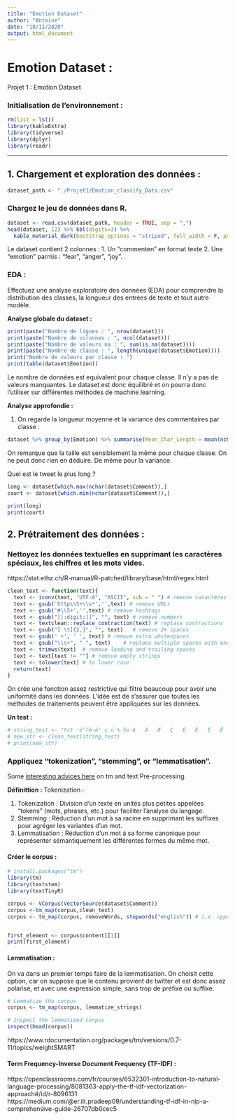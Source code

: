 ```yaml
---
title: "Emotion Dataset"
author: "Antoine"
date: "10/11/2020"
output: html_document
---
```


# Emotion Dataset :
Projet 1 : Emotion Dataset

### Initialisation de l'environnement :
```r
rm(list = ls())
library(kableExtra)
library(tidyverse)
library(dplyr)
library(readr)
```

---

## 1. Chargement et exploration des données :

```r
dataset_path <- "./Projet1/Emotion_classify_Data.csv"
```

### Chargez le jeu de données dans R.

```r
dataset <- read.csv(dataset_path, header = TRUE, sep = ",")
head(dataset, 12) %>% kbl(digits=3) %>%
  kable_material_dark(bootstrap_options = "striped", full_width = F, position = "center", latex_options = 'stripped')
```
Le dataset contient 2 colonnes :
1. Un "commenten" en format texte
2. Une "emotion" parmis : "fear", "anger", "joy".

### EDA :

Effectuez une analyse exploratoire des données (EDA) pour comprendre la distribution des classes, la longueur des entrées de texte et tout autre modèle.

**Analyse globale du dataset :**
```r
print(paste("Nombre de lignes : ", nrow(dataset)))
print(paste("Nombre de colonnes : ", ncol(dataset)))
print(paste("Nombre de valeurs na : ", sum(is.na(dataset))))
print(paste("Nombre de classe : ", length(unique(dataset$Emotion))))
print("Nombre de valeurs par classe : ")
print(table(dataset$Emotion))
```
Le nombre de données est equivalent pour chaque classe. Il n'y a pas de valeurs manquantes. Le dataset est donc équilibré et on pourra donc l'utiliser sur différentes méthodes de machine learning.


**Analyse approfondie :**

1. On regarde la longueur moyenne et la variance des commentaires par classe :
```r
dataset %>% group_by(Emotion) %>% summarise(Mean_Char_Length = mean(nchar(Comment)), Var_Char_Length = var(nchar(Comment)))
```

On remarque que la taille est sensiblement la même pour chaque classe. On ne peut donc rien en déduire. De même pour la variance.

[//]: # (TODO : Il y a un problème avec la variance qui est trop grande. ?? !!)

Quel est le tweet le plus long ?
```r
long <- dataset[which.max(nchar(dataset$Comment)),]
court <- dataset[which.min(nchar(dataset$Comment)),]

print(long)
print(court)
```

## 2. Prétraitement des données :

### Nettoyez les données textuelles en supprimant les caractères spéciaux, les chiffres et les mots vides.

https://stat.ethz.ch/R-manual/R-patched/library/base/html/regex.html

```r
clean_text <- function(text){
  text <- iconv(text, "UTF-8", "ASCII", sub = " ") # remove caractères spéciaux
  text <- gsub('http\\S+\\s*','',text) # remove URLs
  text <- gsub('#\\S+','',text) # remove hashtags
  text <- gsub("[[:digit:]]", "", text) # remove numbers
  text <- textclean::replace_contraction(text) # replace contractions
  text <- gsub("[ \t]{2,}", "", text)   # remove 2+ spaces
  text <- gsub(' +', ' ', text) # remove extra whitespaces
  text <- gsub("\\s+", " ", text)    # replace multiple spaces with one space
  text <- trimws(text)  # remove leading and trailing spaces
  text <- text[text != ""] # remove empty strings
  text <- tolower(text) # to lower case
  return(text)
}

```

On crée une fonction assez restrictive qui filtre beaucoup pour avoir une uniformité dans les données. L'idée est de s'assurer que toutes les méthodes de traitements peuvent être appliquées sur les données.

**Un test :**
```r
# string_test <- "tst 'é'(è-è' ç ù % 5e Á	Â	Æ	Ç	È	É	Ê	Ë	Ì	Í	Î	Ï	Ñ	Ò	Ó	Ô	Œ		ß	·	’	“	”	«	»	•	–	—	±	×	 "
# new_str <- clean_text(string_test)
# print(new_str)
```

### Appliquez “tokenization”, “stemming”, or “lemmatisation”.

Some [interesting advices here](https://tilburgsciencehub.com/building-blocks/prepare-your-data-for-analysis/data-preparation/text-preprocessing/) on tm and text Pre-processing.

**Définittion :**
Tokenization :

1. Tokenization : Division d'un texte en unités plus petites appelées "tokens" (mots, phrases, etc.) pour faciliter l'analyse du langage.
2. Stemming : Réduction d'un mot à sa racine en supprimant les suffixes pour agréger les variantes d'un mot.
3. Lemmatisation : Réduction d'un mot à sa forme canonique pour représenter sémantiquement les différentes formes du même mot.

#### Créer le corpus :
```r
# install.packages("tm")
library(tm)
library(textstem)
library(textTinyR)
```
```r
corpus <- VCorpus(VectorSource(dataset$Comment))
corpus <-tm_map(corpus,clean_text)
corpus <- tm_map(corpus, removeWords, stopwords("english")) # i.e. upper link


first_element <- corpus$content[[1]]
print(first_element)
```
#### Lemmatisation :
On va dans un premier temps faire de la lemmatisation. On choisit cette option, car on suppose que le contenu provient de twitter et est donc assez polarisé, et avec une expression simple, sans trop de préfixe ou suffixe.

```r
# Lemmatize the corpus
corpus <- tm_map(corpus, lemmatize_strings)

# Inspect the lemmatized corpus
inspect(head(corpus))
```
https://www.rdocumentation.org/packages/tm/versions/0.7-11/topics/weightSMART


#### Term Frequency-Inverse Document Frequency (TF-IDF) :

https://openclassrooms.com/fr/courses/6532301-introduction-to-natural-language-processing/8081363-apply-the-tf-idf-vectorization-approach#/id/r-8096131
https://medium.com/@er.iit.pradeep09/understanding-tf-idf-in-nlp-a-comprehensive-guide-26707db0cec5



```r

```

